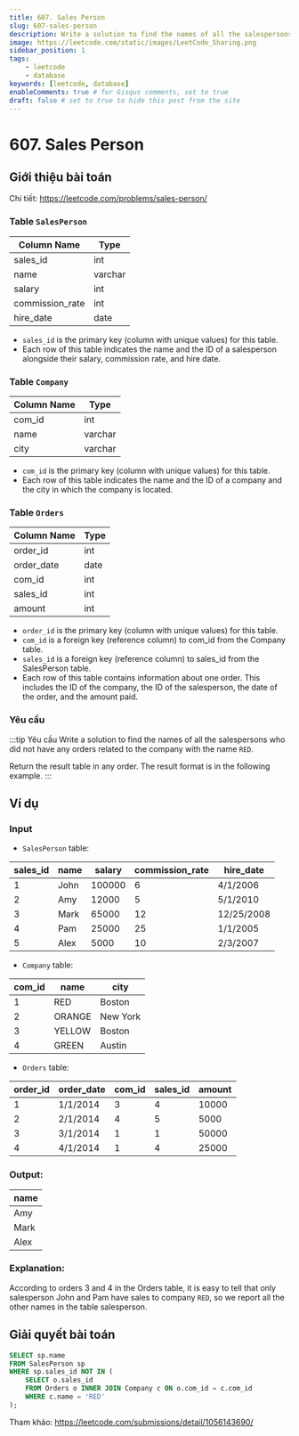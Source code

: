 ```yaml
---
title: 607. Sales Person
slug: 607-sales-person
description: Write a solution to find the names of all the salespersons who did not have any orders related to the company with the name `RED`.
image: https://leetcode.com/static/images/LeetCode_Sharing.png
sidebar_position: 1
tags:
    - leetcode
    - database
keywords: [leetcode, database]
enableComments: true # for Gisqus comments, set to true
draft: false # set to true to hide this post from the site
---
```


# 607. Sales Person

## Giới thiệu bài toán

Chi tiết: https://leetcode.com/problems/sales-person/

### Table `SalesPerson`

| Column Name     | Type    |
| --------------- | ------- |
| sales_id        | int     |
| name            | varchar |
| salary          | int     |
| commission_rate | int     |
| hire_date       | date    |

- `sales_id` is the primary key (column with unique values) for this table.
- Each row of this table indicates the name and the ID of a salesperson alongside their salary, commission rate, and hire date.

### Table `Company`

| Column Name | Type    |
| ----------- | ------- |
| com_id      | int     |
| name        | varchar |
| city        | varchar |

- `com_id` is the primary key (column with unique values) for this table.
- Each row of this table indicates the name and the ID of a company and the city in which the company is located.
 

### Table `Orders`

| Column Name | Type |
| ----------- | ---- |
| order_id    | int  |
| order_date  | date |
| com_id      | int  |
| sales_id    | int  |
| amount      | int  |

- `order_id` is the primary key (column with unique values) for this table.
- `com_id` is a foreign key (reference column) to com_id from the Company table.
- `sales_id` is a foreign key (reference column) to sales_id from the SalesPerson table.
- Each row of this table contains information about one order. This includes the ID of the company, the ID of the salesperson, the date of the order, and the amount paid.

### Yêu cầu
:::tip Yêu cầu
Write a solution to find the names of all the salespersons who did not have any orders related to the company with the name `RED`.

Return the result table in any order. The result format is in the following example.
:::

## Ví dụ

### Input

- `SalesPerson` table:

| sales_id | name | salary | commission_rate | hire_date  |
| -------- | ---- | ------ | --------------- | ---------- |
| 1        | John | 100000 | 6               | 4/1/2006   |
| 2        | Amy  | 12000  | 5               | 5/1/2010   |
| 3        | Mark | 65000  | 12              | 12/25/2008 |
| 4        | Pam  | 25000  | 25              | 1/1/2005   |
| 5        | Alex | 5000   | 10              | 2/3/2007   |

- `Company` table:

| com_id | name   | city     |
| ------ | ------ | -------- |
| 1      | RED    | Boston   |
| 2      | ORANGE | New York |
| 3      | YELLOW | Boston   |
| 4      | GREEN  | Austin   |

- `Orders` table:

| order_id | order_date | com_id | sales_id | amount |
| -------- | ---------- | ------ | -------- | ------ |
| 1        | 1/1/2014   | 3      | 4        | 10000  |
| 2        | 2/1/2014   | 4      | 5        | 5000   |
| 3        | 3/1/2014   | 1      | 1        | 50000  |
| 4        | 4/1/2014   | 1      | 4        | 25000  |

### Output: 

| name |
| ---- |
| Amy  |
| Mark |
| Alex |

### Explanation: 

According to orders 3 and 4 in the Orders table, it is easy to tell that only salesperson John and Pam have sales to company `RED`, so we report all the other names in the table salesperson.

## Giải quyết bài toán

```sql
SELECT sp.name
FROM SalesPerson sp
WHERE sp.sales_id NOT IN (
    SELECT o.sales_id
    FROM Orders o INNER JOIN Company c ON o.com_id = c.com_id
    WHERE c.name = 'RED'
);
```

Tham khảo: https://leetcode.com/submissions/detail/1056143690/